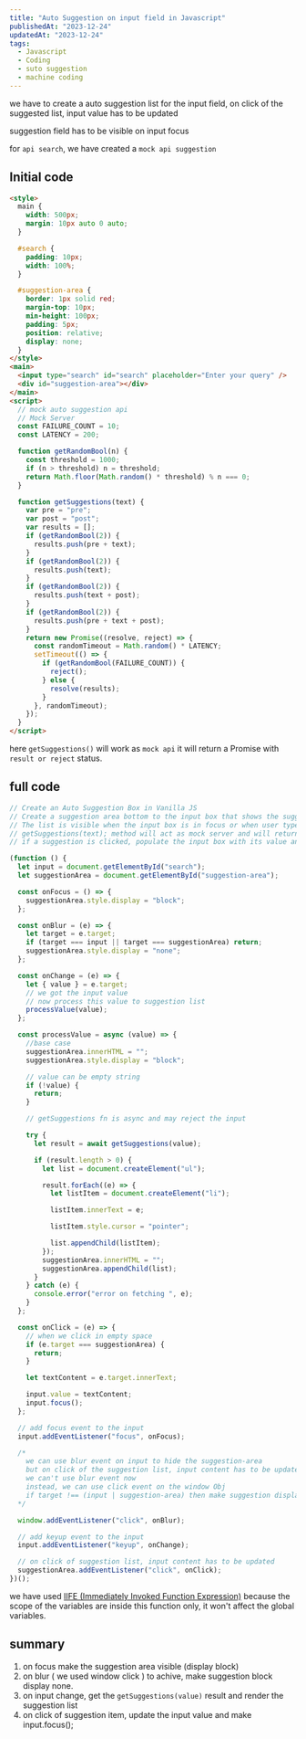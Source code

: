 ```yaml
---
title: "Auto Suggestion on input field in Javascript"
publishedAt: "2023-12-24"
updatedAt: "2023-12-24"
tags:
  - Javascript
  - Coding
  - suto suggestion
  - machine coding
---
```


we have to create a auto suggestion list for the input field, on click of the suggested list, input value has to be updated

suggestion field has to be visible on input focus

for `api search`, we have created a `mock api suggestion`

## Initial code

```html
<style>
  main {
    width: 500px;
    margin: 10px auto 0 auto;
  }

  #search {
    padding: 10px;
    width: 100%;
  }

  #suggestion-area {
    border: 1px solid red;
    margin-top: 10px;
    min-height: 100px;
    padding: 5px;
    position: relative;
    display: none;
  }
</style>
<main>
  <input type="search" id="search" placeholder="Enter your query" />
  <div id="suggestion-area"></div>
</main>
<script>
  // mock auto suggestion api
  // Mock Server
  const FAILURE_COUNT = 10;
  const LATENCY = 200;

  function getRandomBool(n) {
    const threshold = 1000;
    if (n > threshold) n = threshold;
    return Math.floor(Math.random() * threshold) % n === 0;
  }

  function getSuggestions(text) {
    var pre = "pre";
    var post = "post";
    var results = [];
    if (getRandomBool(2)) {
      results.push(pre + text);
    }
    if (getRandomBool(2)) {
      results.push(text);
    }
    if (getRandomBool(2)) {
      results.push(text + post);
    }
    if (getRandomBool(2)) {
      results.push(pre + text + post);
    }
    return new Promise((resolve, reject) => {
      const randomTimeout = Math.random() * LATENCY;
      setTimeout(() => {
        if (getRandomBool(FAILURE_COUNT)) {
          reject();
        } else {
          resolve(results);
        }
      }, randomTimeout);
    });
  }
</script>
```

here `getSuggestions()` will work as `mock api` it will return a Promise with `result or reject` status.

## full code

```js
// Create an Auto Suggestion Box in Vanilla JS
// Create a suggestion area bottom to the input box that shows the suggestion list.
// The list is visible when the input box is in focus or when user types, it hides when the input box is blurred
// getSuggestions(text); method will act as mock server and will return random text based on the inputs with 0 - 200 millisceond latency and may fail.
// if a suggestion is clicked, populate the input box with its value and bring input box in focus

(function () {
  let input = document.getElementById("search");
  let suggestionArea = document.getElementById("suggestion-area");

  const onFocus = () => {
    suggestionArea.style.display = "block";
  };

  const onBlur = (e) => {
    let target = e.target;
    if (target === input || target === suggestionArea) return;
    suggestionArea.style.display = "none";
  };

  const onChange = (e) => {
    let { value } = e.target;
    // we got the input value
    // now process this value to suggestion list
    processValue(value);
  };

  const processValue = async (value) => {
    //base case
    suggestionArea.innerHTML = "";
    suggestionArea.style.display = "block";

    // value can be empty string
    if (!value) {
      return;
    }

    // getSuggestions fn is async and may reject the input

    try {
      let result = await getSuggestions(value);

      if (result.length > 0) {
        let list = document.createElement("ul");

        result.forEach((e) => {
          let listItem = document.createElement("li");

          listItem.innerText = e;

          listItem.style.cursor = "pointer";

          list.appendChild(listItem);
        });
        suggestionArea.innerHTML = "";
        suggestionArea.appendChild(list);
      }
    } catch (e) {
      console.error("error on fetching ", e);
    }
  };

  const onClick = (e) => {
    // when we click in empty space
    if (e.target === suggestionArea) {
      return;
    }

    let textContent = e.target.innerText;

    input.value = textContent;
    input.focus();
  };

  // add focus event to the input
  input.addEventListener("focus", onFocus);

  /* 
    we can use blur event on input to hide the suggestion-area
    but on click of the suggestion list, input content has to be updated
    we can't use blur event now
    instead, we can use click event on the window Obj
    if target !== (input | suggestion-area) then make suggestion display none 
  */

  window.addEventListener("click", onBlur);

  // add keyup event to the input
  input.addEventListener("keyup", onChange);

  // on click of suggestion list, input content has to be updated
  suggestionArea.addEventListener("click", onClick);
})();
```

we have used [IIFE (Immediately Invoked Function Expression)](https://developer.mozilla.org/en-US/docs/Glossary/IIFE)
because the scope of the variables are inside this function only, it won't affect the global variables.

## summary
1. on focus make the suggestion area visible (display block)
2. on blur ( we used window click ) to achive, make suggestion block display none.
3. on input change, get the `getSuggestions(value)` result and render the suggestion list
4. on click of suggestion item, update the input value and make input.focus();